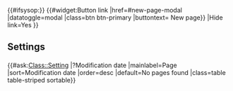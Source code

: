 <noinclude>{{#ifsysop:{{CSP alert}}}}</noinclude>
{{#widget:Button link |href=#new-page-modal |datatoggle=modal |class=btn btn-primary |buttontext={{Fa|plus}} New page}}<!--
-->{{Modal
|Targetid=new-page-modal
|ModalHeading=New page
|BodyText={{Create page form
  |Class options=Setting
  }}
|FooterText={{#widget:Button link |type=a |href=#new-page-modal |datatoggle=modal |class=btn btn-default |buttontext=X}}
|Hide link=Yes
}}<!--


-->
<h2>Settings</h2>
{{#ask:[[Class::Setting]] |?Modification date |mainlabel=Page |sort=Modification date |order=desc |default=No pages found |class=table table-striped sortable}}